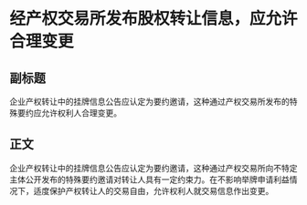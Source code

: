 # 经产权交易所发布股权转让信息，应允许合理变更
## 副标题
企业产权转让中的挂牌信息公告应认定为要约邀请，这种通过产权交易所发布的特殊要约应允许权利人合理变更。
## 正文
企业产权转让中的挂牌信息公告应认定为要约邀请，这种通过产权交易所向不特定主体公开发布的特殊要约邀请对转让人具有一定约束力。在不影响举牌申请利益情况下，适度保护产权转让人的交易自由，允许权利人就交易信息作出变更。